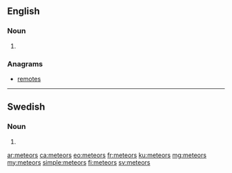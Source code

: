 ==English==

===Noun===
{{head|en|plural}}

# {{plural of|meteor|lang=en}}

===Anagrams===
* [[remotes#English|remotes]]

----

==Swedish==

===Noun===
{{head|sv|noun form}}

# {{sv-noun-form-indef-gen|meteor}}

[[ar:meteors]]
[[ca:meteors]]
[[eo:meteors]]
[[fr:meteors]]
[[ku:meteors]]
[[mg:meteors]]
[[my:meteors]]
[[simple:meteors]]
[[fi:meteors]]
[[sv:meteors]]